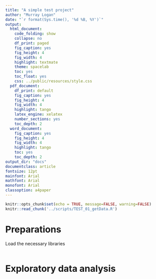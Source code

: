 ```yaml
---
title: "A simple test project"
author: "Murray Logan"
date: "`r format(Sys.time(), '%d %B, %Y')`"
output:
  html_document:
    code_folding: show
    collapse: no
    df_print: paged
    fig_caption: yes
    fig_height: 4
    fig_width: 4
    highlight: textmate
    theme: spacelab
    toc: yes
    toc_float: yes
    css: ../public/resources/style.css
  pdf_document:
    df_print: default
    fig_caption: yes
    fig_height: 4
    fig_width: 4
    highlight: tango
    latex_engine: xelatex
    number_sections: yes
    toc_depth: 2
  word_document:
    fig_caption: yes
    fig_height: 4
    fig_width: 4
    highlight: tango
    toc: yes
    toc_depth: 2
output_dir: "docs"
documentclass: article
fontsize: 12pt
mainfont: Arial
mathfont: Arial
monofont: Arial
classoption: a4paper
---
```


```r
knitr::opts_chunk$set(echo = TRUE, message=FALSE, warning=FALSE)
knitr::read_chunk('../scripts/TEST_01_getData.R')
```

# Preparations

Load the necessary libraries

```r
```

# Exploratory data analysis

```r
```
